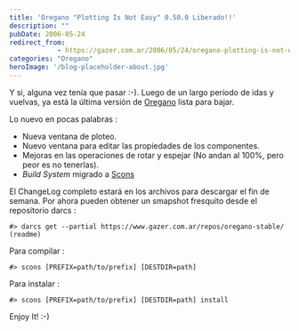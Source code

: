 ```yaml
---
title: 'Oregano "Plotting Is Not Easy" 0.50.0 Liberado!!'
description: ""
pubDate: 2006-05-24
redirect_from: 
            - https://gazer.com.ar/2006/05/24/oregano-plotting-is-not-ease-0500-liberado/
categories: "Oregano"
heroImage: '/blog-placeholder-about.jpg'
---
```

Y si, alguna vez tenía que pasar :-). Luego de un largo período de idas y vuelvas, ya está la última versión de [Oregano](http://oregano.gforge.lug.fi.uba.ar/) lista para bajar.

Lo nuevo en pocas palabras :

- Nueva ventana de ploteo.
- Nuevo ventana para editar las propiedades de los componentes.
- Mejoras en las operaciones de rotar y espejar (No andan al 100%, pero peor es no tenerlas).
- _Build System_ migrado a [Scons](http://www.scons.org/)

El ChangeLog completo estará en los archivos para descargar el fin de semana. Por ahora pueden obtener un smapshot fresquito desde el repositorio darcs :

`#> darcs get --partial https://www.gazer.com.ar/repos/oregano-stable/ (readme)`

Para compilar :

`#> scons [PREFIX=path/to/prefix] [DESTDIR=path]`

Para instalar :

`#> scons [PREFIX=path/to/prefix] [DESTDIR=path] install`

Enjoy It! :-)
